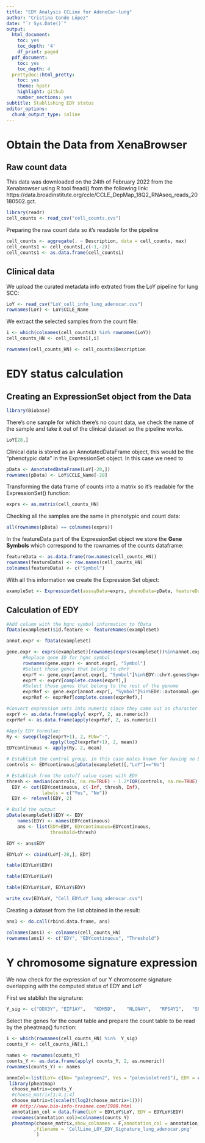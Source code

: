 ```yaml
---
title: "EDY Analysis CCLine for AdenoCar-lung"
author: "Cristina Conde López"
date: "`r Sys.Date()`"
output:
  html_document:
    toc: yes
    toc_depth: '4'
    df_print: paged
  pdf_document:
    toc: yes
    toc_depth: 4
  prettydoc::html_pretty:
    toc: yes
    theme: hpstr
    highlight: github
    number_sections: yes
subtitle: Stablishing EDY status
editor_options:
  chunk_output_type: inline
---
```


# Obtain the Data from XenaBrowser

## Raw count data

This data was downloaded on the 24th of February 2022 from the Xenabrowser using R tool fread() from the following link: 
https://data.broadinstitute.org/ccle/CCLE_DepMap_18Q2_RNAseq_reads_20180502.gct.

```r
library(readr)
cell_counts <- read_csv("cell_counts.cvs")
```

Preparing the raw count data so it's readable for the pipeline

```r
cell_counts <- aggregate(. ~ Description, data = cell_counts, max)
cell_counts1 <- cell_counts[,c(-1,-2)]
cell_counts1 <- as.data.frame(cell_counts1)
```

## Clinical data

We upload the curated metadata info extrated from the LoY pipeline for lung SCC:

```r
LoY <- read_csv("LoY_cell_info_lung_adenocar.cvs")
rownames(LoY) <- LoY$CCLE_Name
```

We extract the selected samples from the count file:

```r
i <- which(colnames(cell_counts1) %in% rownames(LoY))
cell_counts_HN <- cell_counts1[,i]
```

```r
rownames(cell_counts_HN) <- cell_counts$Description
```


# EDY status calculation

## Creating an ExpressionSet object from the Data

```r
library(Biobase)
```

There's one sample for which there's no count data, we check the name of the sample and take it out of the clinical dataset so the pipeline works.

```r
LoY[28,]
```

Clinical data is stored as an AnnotatedDataFrame object, this would be the "phenotypic data" in the ExpressionSet object. In this case we need to 

```r
pData <- AnnotatedDataFrame(LoY[-28,])
rownames(pData) <- LoY$CCLE_Name[-28]
```

Transforming the data frame of counts into a matrix so it's readable for the ExpressionSet() function:

```r
exprs <- as.matrix(cell_counts_HN)
```

Checking all the samples are the same in phenotypic and count data:

```r
all(rownames(pData) == colnames(exprs))
```

In the featureData part of the ExpressionSet object we store the **Gene Symbols** which correspond to the rownames of the counts dataframe:

```r
featureData <- as.data.frame(row.names(cell_counts_HN))
rownames(featureData) <- row.names(cell_counts_HN)
colnames(featureData) <- c("Symbol")
```

With all this information we create the Expression Set object:

```r
exampleSet <- ExpressionSet(assayData=exprs, phenoData=pData, featureData = AnnotatedDataFrame(featureData))
```

## Calculation of EDY


```r
#Add column with the hgnc symbol information to fData
fData(exampleSet)$id.feature <- featureNames(exampleSet)
```
        
```r
annot.expr <- fData(exampleSet)
```

```r
gene.expr <- exprs(exampleSet)[rownames(exprs(exampleSet))%in%annot.expr$id.feature,]
      #Replace gene ID for hgnc symbol
      rownames(gene.expr) <- annot.expr[, "Symbol"]
      #Select those genes that belong to chrY
      exprY <- gene.expr[annot.expr[, "Symbol"]%in%EDY::chrY.genes$hgnc_symbol,]
      exprY <- exprY[complete.cases(exprY),]
      #Select those genes that belong to the rest of the genome
      exprRef <- gene.expr[annot.expr[, "Symbol"]%in%EDY::autosomal.genes$hgnc_symbol,]
      exprRef <- exprRef[complete.cases(exprRef),]
```


```r
#Convert expression sets into numeric since they came out as character
exprY <- as.data.frame(apply( exprY, 2, as.numeric))
exprRef <- as.data.frame(apply(exprRef, 2, as.numeric))
```

```r
#Apply EDY formulae: 
Ry <- sweep(log2(exprY+1), 2, FUN="-", 
                apply(log2(exprRef+1), 2, mean))
EDYcontinuous <- apply(Ry, 2, mean)
```

```r
# Establish the control group, in this case males known for having no LoY
controls <- EDYcontinuous[pData(exampleSet)[,"LoY"]=="No"]
```

```r
# Establish from the cutoff value cases with EDY
thresh <- median(controls, na.rm=TRUE) - 1.2*IQR(controls, na.rm=TRUE)
  EDY <- cut(EDYcontinuous, c(-Inf, thresh, Inf), 
             labels = c("Yes", "No"))
  EDY <- relevel(EDY, 2)
```

```r
# Build the output
pData(exampleSet)$EDY <- EDY
    names(EDY) <- names(EDYcontinuous)
    ans <- list(EDY=EDY, EDYcontinuous=EDYcontinuous, 
                threshold=thresh)
```

```r
EDY <- ans$EDY
```

```r
EDYLoY <- cbind(LoY[-28,], EDY)
```

```r
table(EDYLoY$EDY)
```

```r
table(EDYLoY$LoY)
```

```r
table(EDYLoY$LoY, EDYLoY$EDY)
```

```r
write_csv(EDYLoY, "Cell_EDYLoY_lung_adenocar.cvs")
```

Creating a dataset from the list obtained in the result:

```r
ans1 <- do.call(rbind.data.frame, ans)
```

```r
colnames(ans1) <- colnames(cell_counts_HN)
rownames(ans1) <- c("EDY", "EDYcontinuous", "Threshold")
```

# Y chromosome signature expression

We now check for the expression of our Y chromosome signature overlapping with the computed status of EDY and LoY

First we stablish the signature:

```r
Y_sig <- c("DDX3Y",	"EIF1AY",	"KDM5D",	"NLGN4Y",	"RPS4Y1",	"SRY",	"TBL1Y",	"TMSB4Y","USP9Y",	"UTY",	"ZFY")
```

Select the genes for the count table and prepare the count table to be read by the pheatmap() function:

```r
i <- which(rownames(cell_counts_HN) %in%  Y_sig)
counts_Y <- cell_counts_HN[i,]
```


```r
names <- rownames(counts_Y)
counts_Y <- as.data.frame(apply( counts_Y, 2, as.numeric))
rownames(counts_Y) <- names
```


```r
annoCol<-list(LoY= c(No= "palegreen2", Yes = "palevioletred1"), EDY = c(No = "skyblue1", Yes ="sandybrown"))
 library(pheatmap)
  choose_matrix=counts_Y
  #choose_matrix[1:4,1:4]
  choose_matrix=t(scale(t(log2(choose_matrix+1))))  
  ## http://www.bio-info-trainee.com/1980.html
  annotation_col = data.frame(LoY = EDYLoY$LoY, EDY = EDYLoY$EDY)
  rownames(annotation_col)=colnames(counts_Y)
  pheatmap(choose_matrix,show_colnames = F,annotation_col = annotation_col, show_rownames = T, annotation_colors = annoCol
          ,filename = 'CellLine_LOY_EDY_Signature_lung_adenocar.png'
           )
  
```